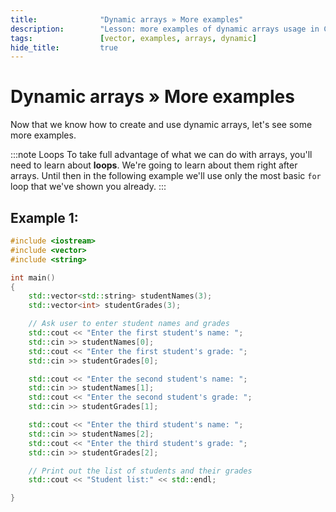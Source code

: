```yaml
---
title:				"Dynamic arrays » More examples"
description:		"Lesson: more examples of dynamic arrays usage in C++"
tags:				[vector, examples, arrays, dynamic]
hide_title:			true
---
```


# Dynamic arrays » More examples

Now that we know how to create and use dynamic arrays, let's see some more examples.

:::note Loops
To take full advantage of what we can do with arrays, you'll need to learn about **loops**. We're going to learn about them
right after arrays. Until then in the following example we'll use only the most basic `for` loop that we've shown you already.
:::

## Example 1:

```cpp title="Manipulating list of student grades"
#include <iostream>
#include <vector>
#include <string>

int main()
{
	std::vector<std::string> studentNames(3);
	std::vector<int> studentGrades(3);

	// Ask user to enter student names and grades
	std::cout << "Enter the first student's name: ";
	std::cin >> studentNames[0];
	std::cout << "Enter the first student's grade: ";
	std::cin >> studentGrades[0];

	std::cout << "Enter the second student's name: ";
	std::cin >> studentNames[1];
	std::cout << "Enter the second student's grade: ";
	std::cin >> studentGrades[1];

	std::cout << "Enter the third student's name: ";
	std::cin >> studentNames[2];
	std::cout << "Enter the third student's grade: ";
	std::cin >> studentGrades[2];

	// Print out the list of students and their grades
	std::cout << "Student list:" << std::endl;

}
```